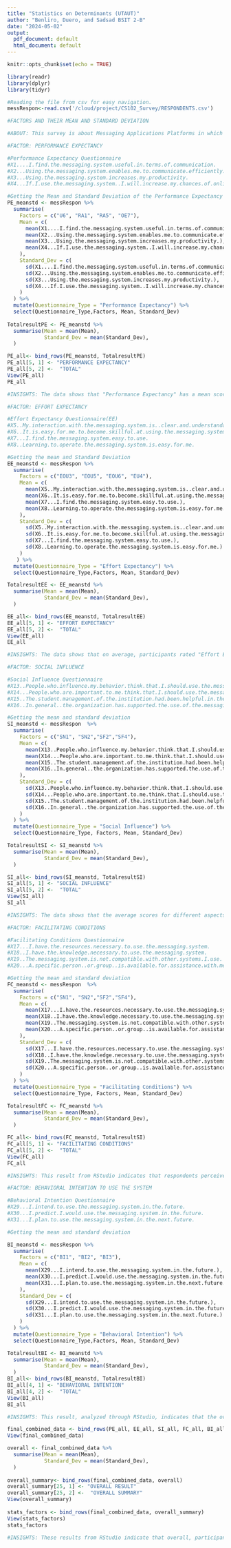 ```yaml
---
title: "Statistics on Determinants (UTAUT)"
author: "Benliro, Duero, and Sadsad BSIT 2-B"
date: "2024-05-02"
output:
  pdf_document: default
  html_document: default
---
```


```r
knitr::opts_chunk$set(echo = TRUE)
```
```r
library(readr)
library(dplyr)
library(tidyr)
```
```r
#Reading the file from csv for easy navigation. 
messRespon<-read.csv('/cloud/project/CS102_Survey/RESPONDENTS.csv')
```

```r
#FACTORS AND THEIR MEAN AND STANDARD DEVIATION

#ABOUT: This survey is about Messaging Applications Platforms in which it testifies the satisfaction, experience, and frequency of the tertiary-level respondents in using Messaging Applications in their everyday life. After a month of completing the respondents, we conquered 105 respondents from different ages, community, college, courses, and year level. In this file, we summarize the mean and standard deviation from the questionnaire that was subdivided by factors or the determinants (UTAUT-based) and see the results and insights. 
```

```r
#FACTOR: PERFORMANCE EXPECTANCY

#Performance Expectancy Questionnaire
#X1....I.find.the.messaging.system.useful.in.terms.of.communication.
#X2...Using.the.messaging.system.enables.me.to.communicate.efficiently.
#X3...Using.the.messaging.system.increases.my.productivity. 
#X4...If.I.use.the.messaging.system..I.will.increase.my.chances.of.online.interaction.

#Getting the Mean and Standard Deviation of the Performance Expectancy (PE) 
PE_meanstd <- messRespon %>%
  summarise(
    Factors = c("U6", "RA1", "RA5", "OE7"),
    Mean = c(
      mean(X1....I.find.the.messaging.system.useful.in.terms.of.communication.),
      mean(X2...Using.the.messaging.system.enables.me.to.communicate.efficiently.),
      mean(X3...Using.the.messaging.system.increases.my.productivity.),
      mean(X4...If.I.use.the.messaging.system..I.will.increase.my.chances.of.online.interaction.)
    ),
    Standard_Dev = c(
      sd(X1....I.find.the.messaging.system.useful.in.terms.of.communication.),
      sd(X2...Using.the.messaging.system.enables.me.to.communicate.efficiently.),
      sd(X3...Using.the.messaging.system.increases.my.productivity.),
      sd(X4...If.I.use.the.messaging.system..I.will.increase.my.chances.of.online.interaction.)
    )
  ) %>%
  mutate(Questionnaire_Type = "Performance Expectancy") %>%
  select(Questionnaire_Type,Factors, Mean, Standard_Dev)
 
TotalresultPE <- PE_meanstd %>%
  summarise(Mean = mean(Mean),
            Standard_Dev = mean(Standard_Dev),
  )

PE_all<- bind_rows(PE_meanstd, TotalresultPE)
PE_all[5, 1] <- "PERFORMANCE EXPECTANCY"
PE_all[5, 2] <-  "TOTAL"
View(PE_all)
PE_all

#INSIGHTS: The data shows that "Performance Expectancy" has a mean score range from 3.86 to 4.70 across various factors, with U6 scoring the highest,in which they find the messaging platforms useful in terms of communication. In standard deviation, ranging from 0.77 to 0.92, suggesting a moderate variation in responses across different factors, with RA5 showing the highest variability.

```

```r
#FACTOR: EFFORT EXPECTANCY 

#Effort Expectancy Questionnaire(EE)
#X5..My.interaction.with.the.messaging.system.is..clear.and.understandable.
#X6..It.is.easy.for.me.to.become.skillful.at.using.the.messaging.system.
#X7...I.find.the.messaging.system.easy.to.use.
#X8..Learning.to.operate.the.messaging.system.is.easy.for.me.

#Getting the mean and Standard Deviation
EE_meanstd <- messRespon %>%
  summarise(
    Factors = c("EOU3", "EOU5", "EOU6", "EU4"),
    Mean = c(
      mean(X5..My.interaction.with.the.messaging.system.is..clear.and.understandable.),
      mean(X6..It.is.easy.for.me.to.become.skillful.at.using.the.messaging.system.),
      mean(X7...I.find.the.messaging.system.easy.to.use.),
      mean(X8..Learning.to.operate.the.messaging.system.is.easy.for.me.)
    ),
    Standard_Dev = c(
      sd(X5..My.interaction.with.the.messaging.system.is..clear.and.understandable.),
      sd(X6..It.is.easy.for.me.to.become.skillful.at.using.the.messaging.system.),
      sd(X7...I.find.the.messaging.system.easy.to.use.),
      sd(X8..Learning.to.operate.the.messaging.system.is.easy.for.me.)
    )
   ) %>%
  mutate(Questionnaire_Type = "Effort Expectancy") %>%
  select(Questionnaire_Type,Factors, Mean, Standard_Dev)

TotalresultEE <- EE_meanstd %>%
  summarise(Mean = mean(Mean),
            Standard_Dev = mean(Standard_Dev),
  )

EE_all<- bind_rows(EE_meanstd, TotalresultEE)
EE_all[5, 1] <- "EFFORT EXPECTANCY"
EE_all[5, 2] <-  "TOTAL"
View(EE_all)
EE_all

#INSIGHTS: The data shows that on average, participants rated "Effort Expectancy" between 4.28 and 4.70, indicating a generally high ease of use across different factors. The consistency in these ratings is highlighted by a moderate range of standard deviations (0.69 to 0.94), suggesting that most participants felt similarly about the ease of use.
```

```r
#FACTOR: SOCIAL INFLUENCE

#Social Influence Questionnaire
#X13..People.who.influence.my.behavior.think.that.I.should.use.the.messaging.system.
#X14...People.who.are.important.to.me.think.that.I.should.use.the.messaging.system.
#X15..The.student.management.of.the.institution.had.been.helpful.in.the.use.of.the.messaging.system. 
#X16..In.general..the.organization.has.supported.the.use.of.the.messaging.system.

#Getting the mean and standard deviation
SI_meanstd <- messRespon  %>%
  summarise(
    Factors = c("SN1", "SN2","SF2","SF4"),
    Mean = c(
      mean(X13..People.who.influence.my.behavior.think.that.I.should.use.the.messaging.system.),
      mean(X14...People.who.are.important.to.me.think.that.I.should.use.the.messaging.system.),
      mean(X15..The.student.management.of.the.institution.had.been.helpful.in.the.use.of.the.messaging.system.), 
      mean(X16..In.general..the.organization.has.supported.the.use.of.the.messaging.system.)
    ),
    Standard_Dev = c(
      sd(X13..People.who.influence.my.behavior.think.that.I.should.use.the.messaging.system.),
      sd(X14...People.who.are.important.to.me.think.that.I.should.use.the.messaging.system.),
      sd(X15..The.student.management.of.the.institution.had.been.helpful.in.the.use.of.the.messaging.system.), 
      sd(X16..In.general..the.organization.has.supported.the.use.of.the.messaging.system.)
    )
  ) %>%
  mutate(Questionnaire_Type = "Social Influence") %>%
  select(Questionnaire_Type, Factors, Mean, Standard_Dev)

TotalresultSI <- SI_meanstd %>%
  summarise(Mean = mean(Mean),
            Standard_Dev = mean(Standard_Dev),
  )

SI_all<- bind_rows(SI_meanstd, TotalresultSI)
SI_all[5, 1] <- "SOCIAL INFLUENCE"
SI_all[5, 2] <-  "TOTAL"
View(SI_all)
SI_all

#INSIGHTS: The data shows that the average scores for different aspects of Social Influence are all above 3.85, with 'SF4' scoring the highest average at 4.41. The overall average for Social Influence is 4.17, indicating a strong influence, with a consistent standard deviation around 0.88, suggesting moderate variability in responses.
```
```r
#FACTOR: FACILITATING CONDITIONS

#Facilitating Conditions Questionnaire
#X17...I.have.the.resources.necessary.to.use.the.messaging.system.
#X18..I.have.the.knowledge.necessary.to.use.the.messaging.system.
#X19..The.messaging.system.is.not.compatible.with.other.systems.I.use.
#X20...A.specific.person..or.group..is.available.for.assistance.with.messaging.system.difficulties.

#Getting the mean and standard deviation
FC_meanstd <- messRespon  %>%
  summarise(
    Factors = c("SN1", "SN2","SF2","SF4"),
    Mean = c(
      mean(X17...I.have.the.resources.necessary.to.use.the.messaging.system.),
      mean(X18..I.have.the.knowledge.necessary.to.use.the.messaging.system.),
      mean(X19..The.messaging.system.is.not.compatible.with.other.systems.I.use.), 
      mean(X20...A.specific.person..or.group..is.available.for.assistance.with.messaging.system.difficulties.)
    ),
    Standard_Dev = c(
      sd(X17...I.have.the.resources.necessary.to.use.the.messaging.system.),
      sd(X18..I.have.the.knowledge.necessary.to.use.the.messaging.system.),
      sd(X19..The.messaging.system.is.not.compatible.with.other.systems.I.use.), 
      sd(X20...A.specific.person..or.group..is.available.for.assistance.with.messaging.system.difficulties.)
    )
  ) %>%
  mutate(Questionnaire_Type = "Facilitating Conditions") %>%
  select(Questionnaire_Type, Factors, Mean, Standard_Dev)

TotalresultFC <- FC_meanstd %>%
  summarise(Mean = mean(Mean),
            Standard_Dev = mean(Standard_Dev),
  )

FC_all<- bind_rows(FC_meanstd, TotalresultSI)
FC_all[5, 1] <- "FACILITATING CONDITIONS"
FC_all[5, 2] <-  "TOTAL"
View(FC_all)
FC_all

#INSIGHTS: This result from RStudio indicates that respondents perceive high facilitating conditions overall, with particularly strong ratings for SN2. However, SF2 received lower scores, suggesting room for improvement in certain factors influencing facilitation.
```
```r
#FACTOR: BEHAVIORAL INTENTION TO USE THE SYSTEM 

#Behavioral Intention Questionnaire
#X29...I.intend.to.use.the.messaging.system.in.the.future.
#X30...I.predict.I.would.use.the.messaging.system.in.the.future.
#X31...I.plan.to.use.the.messaging.system.in.the.next.future.

#Getting the mean and standard deviation

BI_meanstd <- messRespon %>%
  summarise(
    Factors = c("BI1", "BI2", "BI3"),
    Mean = c(
      mean(X29...I.intend.to.use.the.messaging.system.in.the.future.),
      mean(X30...I.predict.I.would.use.the.messaging.system.in.the.future.),
      mean(X31...I.plan.to.use.the.messaging.system.in.the.next.future.)
    ),
    Standard_Dev = c(
      sd(X29...I.intend.to.use.the.messaging.system.in.the.future.),
      sd(X30...I.predict.I.would.use.the.messaging.system.in.the.future.),
      sd(X31...I.plan.to.use.the.messaging.system.in.the.next.future.)
    )
  ) %>%
  mutate(Questionnaire_Type = "Behavioral Intention") %>%
  select(Questionnaire_Type,Factors, Mean, Standard_Dev)

TotalresultBI <- BI_meanstd %>%
  summarise(Mean = mean(Mean),
            Standard_Dev = mean(Standard_Dev),
  )
BI_all<- bind_rows(BI_meanstd, TotalresultBI)
BI_all[4, 1] <- "BEHAVIORAL INTENTION"
BI_all[4, 2] <-  "TOTAL"
View(BI_all)
BI_all

#INSIGHTS: This result, analyzed through RStudio, indicates that the overall behavioral intention score is high, with a mean of 4.43 and a standard deviation of 0.87, suggesting strong behavioral inclinations among participants across various factors.
```

```r
final_combined_data <- bind_rows(PE_all, EE_all, SI_all, FC_all, BI_all)
View(final_combined_data)

overall <- final_combined_data %>%
  summarise(Mean = mean(Mean),
            Standard_Dev = mean(Standard_Dev),
  )
 
overall_summary<- bind_rows(final_combined_data, overall)
overall_summary[25, 1] <- "OVERALL RESULT"
overall_summary[25, 2] <-  "OVERALL SUMMARY"
View(overall_summary)
 
stats_factors <- bind_rows(final_combined_data, overall_summary)
View(stats_factors)
stats_factors

#INSIGHTS: These results from RStudio indicate that overall, participants rated performance expectancy and effort expectancy highly, with social influence and facilitating conditions also playing significant roles in their behavioral intentions, suggesting a favorable outlook for the studied factors.
```
